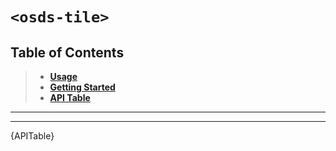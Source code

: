 
<Meta title="UI Components/️Tile [atom]/Web Component" />

# `<osds-tile>`

## Table of Contents
> - **[Usage](#usage)**
> - **[Getting Started](#getting-started)**
> - **[API Table](#api-table)**

<hr/>
<Usage />
<hr/>
<div id="api-table"><Description>{APITable}</Description></div>
